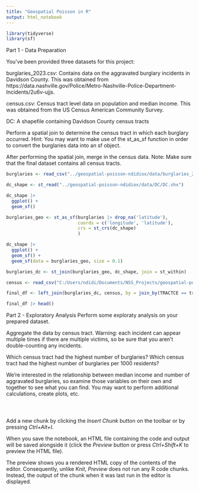 ```yaml
---
title: "Geospatial Poisson in R"
output: html_notebook
---
```


```r
library(tidyverse)
library(sf)
```

Part 1 - Data Preparation

You've been provided three datasets for this project:

burglaries_2023.csv: Contains data on the aggravated burglary incidents in Davidson County. This was obtained from https://data.nashville.gov/Police/Metro-Nashville-Police-Department-Incidents/2u6v-ujjs.

census.csv: Census tract level data on population and median income. This was obtained from the US Census American Community Survey.

DC: A shapefile containing Davidson County census tracts

Perform a spatial join to determine the census tract in which each burglary occurred. Hint: You may want to make use of the st_as_sf function in order to convert the burglaries data into an sf object.

After performing the spatial join, merge in the census data. Note: Make sure that the final dataset contains all census tracts.


```r
burglaries <- read_csv("../geospatial-poisson-ndidiox/data/burglaries_2023.csv")
```

```r
dc_shape <- st_read("../geospatial-poisson-ndidiox/data/DC/DC.shx")
```

```r
dc_shape |>
  ggplot() +
  geom_sf()
```


```r
burglaries_geo <- st_as_sf(burglaries |> drop_na('latitude'),
                           coords = c('longitude', 'latitude'),
                           crs = st_crs(dc_shape)
                           )
```


```r
dc_shape |>
  ggplot() +
  geom_sf() +
  geom_sf(data = burglaries_geo, size = 0.1)
```

```r
burglaries_dc <- st_join(burglaries_geo, dc_shape, join = st_within)
```


```r
census <- read_csv("C:/Users/ndidi/Documents/NSS_Projects/geospatial-poisson-ndidiox/data/census.csv")
```

```r
final_df <- left_join(burglaries_dc, census, by = join_by(TRACTCE == tract))
```


```r
final_df |> head()
```


Part 2 - Exploratory Analysis
Perform some exploraty analysis on your prepared dataset.

Aggregate the data by census tract. Warning: each incident can appear multiple times if there are multiple victims, so be sure that you aren't double-counting any incidents.

Which census tract had the highest number of burglaries? Which census tract had the highest number of burglaries per 1000 residents?

We're interested in the relationship between median income and number of aggravated burglaries, so examine those variables on their own and together to see what you can find. You may want to perform additional calculations, create plots, etc.
```r

```


```r
```


```r

```

Add a new chunk by clicking the *Insert Chunk* button on the toolbar or by pressing *Ctrl+Alt+I*.

When you save the notebook, an HTML file containing the code and output will be saved alongside it (click the *Preview* button or press *Ctrl+Shift+K* to preview the HTML file).

The preview shows you a rendered HTML copy of the contents of the editor. Consequently, unlike *Knit*, *Preview* does not run any R code chunks. Instead, the output of the chunk when it was last run in the editor is displayed.
